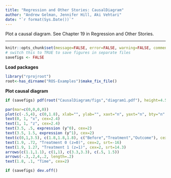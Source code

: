 ```yaml
---
title: "Regression and Other Stories: CausalDiagram"
author: "Andrew Gelman, Jennifer Hill, Aki Vehtari"
date: "`r format(Sys.Date())`"
---
```

Plot a causal diagram. See Chapter 19 in Regression and Other
Stories.

-------------


```r
knitr::opts_chunk$set(message=FALSE, error=FALSE, warning=FALSE, comment=NA)
# switch this to TRUE to save figures in separate files
savefigs <- FALSE
```

**Load packages**

```r
library("rprojroot")
root<-has_dirname("ROS-Examples")$make_fix_file()
```

**Plot causal diagram**

```r
if (savefigs) pdf(root("CausalDiagram/figs","diagram1.pdf"), height=4.5, width=10)
```
```r
par(mar=c(0,0,0,0))
plot(c(-.5,4), c(0,1.8), xlab="", ylab="", xaxt="n", yaxt="n", bty="n", type="n")
text(0, 1, "x", cex=2.4)
text(1, 1, "z", cex=2.4)
text(3.5, .5, expression (y^0), cex=2)
text(3.5, 1.5, expression (y^1), cex=2)
text(c(0,1,3.5), c(1.8,1.8,1.8), c("Before","Treatment","Outcome"), cex=2)
text(1.9, .72, "Treatment 0 (z=0)", cex=2, srt=-16)
text(1.9, 1.27, "Treatment 1 (z=1)", cex=2, srt=14.3)
arrows(c(1.1,1.1), c(1,1), c(3.3,3.3), c(.5, 1.5))
arrows(-.3,.2,4,.2, length=.2)
text(1.8, .1, "Time", cex=2)
```
```r
if (savefigs) dev.off()
```

